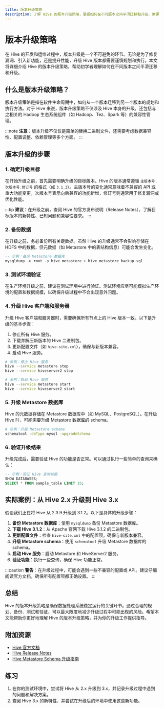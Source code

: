 ```yaml
---
title: 版本升级策略
description: 了解 Hive 的版本升级策略，掌握如何在不同版本之间平滑迁移和升级，确保数据处理的稳定性和兼容性。
---
```


# 版本升级策略

在 Hive 的开发和运维过程中，版本升级是一个不可避免的环节。无论是为了修复漏洞、引入新功能，还是提升性能，升级 Hive 版本都需要谨慎规划和执行。本文将详细介绍 Hive 的版本升级策略，帮助初学者理解如何在不同版本之间平滑迁移和升级。

## 什么是版本升级策略？

版本升级策略是指在软件生命周期中，如何从一个版本迁移到另一个版本的规划和执行方法。对于 Hive 来说，版本升级策略不仅涉及 Hive 本身的升级，还包括与之相关的 Hadoop 生态系统组件（如 Hadoop、Tez、Spark 等）的兼容性管理。

:::note
**注意**：版本升级不仅仅是简单的替换二进制文件，还需要考虑数据兼容性、配置调整、依赖管理等多个方面。
:::

## 版本升级的步骤

### 1. 确定升级目标

在开始升级之前，首先需要明确升级的目标版本。Hive 的版本通常遵循 `主版本号.次版本号.修订号` 的格式（如 `3.1.2`）。主版本号的变化通常意味着不兼容的 API 或重大功能变更，次版本号表示向后兼容的功能新增，修订号则通常用于修复漏洞或优化性能。

:::tip
**建议**：在升级之前，查阅 Hive 的官方发布说明（Release Notes），了解目标版本的新特性、已知问题和兼容性要求。
:::

### 2. 备份数据

在升级之前，务必备份所有关键数据。虽然 Hive 的升级通常不会影响存储在 HDFS 中的数据，但元数据（如 Metastore 中的表结构信息）可能会发生变化。

```sql
-- 示例：备份 Metastore 数据库
mysqldump -u root -p hive_metastore > hive_metastore_backup.sql
```

### 3. 测试环境验证

在生产环境升级之前，建议在测试环境中进行验证。测试环境应尽可能模拟生产环境的配置和数据规模，以确保升级过程中不会出现意外问题。

### 4. 升级 Hive 客户端和服务器

升级 Hive 客户端和服务器时，需要确保所有节点上的 Hive 版本一致。以下是升级的基本步骤：

1. 停止所有 Hive 服务。
2. 下载并解压新版本的 Hive 二进制包。
3. 更新配置文件（如 `hive-site.xml`），确保与新版本兼容。
4. 启动 Hive 服务。

```bash
# 示例：停止 Hive 服务
hive --service metastore stop
hive --service hiveserver2 stop

# 示例：启动 Hive 服务
hive --service metastore start
hive --service hiveserver2 start
```

### 5. 升级 Metastore 数据库

Hive 的元数据存储在 Metastore 数据库中（如 MySQL、PostgreSQL）。在升级 Hive 时，可能需要升级 Metastore 数据库的 schema。

```bash
# 示例：升级 Metastore schema
schematool -dbType mysql -upgradeSchema
```

### 6. 验证升级结果

升级完成后，需要验证 Hive 的功能是否正常。可以通过执行一些简单的查询来确认：

```sql
-- 示例：验证 Hive 查询功能
SHOW DATABASES;
SELECT * FROM sample_table LIMIT 10;
```

## 实际案例：从 Hive 2.x 升级到 Hive 3.x

假设我们正在将 Hive 从 2.3.9 升级到 3.1.2。以下是具体的升级步骤：

1. **备份 Metastore 数据库**：使用 `mysqldump` 备份 Metastore 数据库。
2. **下载 Hive 3.1.2**：从 Apache 官网下载 Hive 3.1.2 的二进制包。
3. **更新配置文件**：检查 `hive-site.xml` 中的配置项，确保与新版本兼容。
4. **升级 Metastore schema**：使用 `schematool` 升级 Metastore 数据库的 schema。
5. **启动 Hive 服务**：启动 Metastore 和 HiveServer2 服务。
6. **验证功能**：执行一些查询，确保 Hive 功能正常。

:::caution
**警告**：在升级过程中，可能会遇到一些不兼容的配置或 API。建议仔细阅读官方文档，确保所有配置项都正确设置。
:::

## 总结

Hive 的版本升级策略是确保数据处理系统稳定运行的关键环节。通过合理的规划、备份、测试和验证，可以最大限度地减少升级过程中可能出现的风险。希望本文能帮助你更好地理解 Hive 的版本升级策略，并为你的升级工作提供指导。

## 附加资源

- [Hive 官方文档](https://hive.apache.org/)
- [Hive Release Notes](https://hive.apache.org/downloads.html)
- [Hive Metastore Schema 升级指南](https://cwiki.apache.org/confluence/display/Hive/Hive+Schema+Tool)

## 练习

1. 在你的测试环境中，尝试将 Hive 从 2.x 升级到 3.x，并记录升级过程中遇到的问题和解决方案。
2. 查阅 Hive 3.x 的新特性，并尝试在升级后的环境中使用这些新功能。
